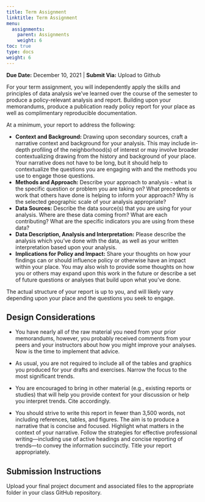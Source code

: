```yaml
---
title: Term Assignment
linktitle: Term Assignment
menu:
  assignments:
    parent: Assignments
    weight: 6
toc: true
type: docs
weight: 6
---
```

**Due Date:** December 10, 2021 | **Submit Via:** Upload to Github

For your term assignment, you will independently apply the skills and principles of data analysis we've learned over the course of the semester to produce a policy-relevant analysis and report. Building upon your memorandums, produce a publication ready policy report for your place as well as complimentary reproducible documentation. 

At a minimum, your report to address the following:

- **Context and Background:** Drawing upon secondary sources, craft a narrative context and background for your analysis. This may include in-depth profiling of the neighborhood(s) of interest or may involve broader contextualizing drawing from the history and background of your place. Your narrative does not have to be long, but it should help to contextualize the questions you are engaging with and the methods you use to engage those questions.
- **Methods and Approach:** Describe your approach to analysis - what is the specific question or problem you are taking on? What precedents or work that others have done is helping to inform your approach? Why is the selected geographic scale of your analysis appropriate?
- **Data Sources:** Describe the data source(s) that you are using for your analysis. Where are these data coming from? What are each contributing? What are the specific indicators you are using from these data?
- **Data Description, Analysis and Interpretation:** Please describe the analysis which you've done with the data, as well as your written interpretation based upon your analysis.
- **Implications for Policy and Impact:** Share your thoughts on how your findings can or should influence policy or otherwise have an impact within your place. You may also wish to provide some thoughts on how you or others may expand upon this work in the future or describe a set of future questions or analyses that build upon what you've done.

The actual structure of your report is up to you, and will likely vary depending upon your place and the questions you seek to engage.

## Design Considerations

- You have nearly all of the raw material you need from your prior memorandums, however, you probably received comments from your peers and your instructors about how you might improve your analyses. Now is the time to implement that advice. 
 
- As usual, you are not required to include all of the tables and graphics you produced for your drafts and exercises. Narrow the focus to the most significant trends. 
 
- You are encouraged to bring in other material (e.g., existing reports or studies) that will help you provide context for your discussion or help you interpret trends. Cite accordingly. 
 
- You should strive to write this report in fewer than 3,500 words, not including references, tables, and figures. The aim is to produce a narrative that is concise and focused. Highlight what matters in the context of your narrative. Follow the strategies for effective professional writing—including use of active headings and concise reporting of trends—to convey the information succinctly. Title your report appropriately. 

## Submission Instructions

Upload your final project document and associated files to the appropriate folder in your class GitHub repository.
 